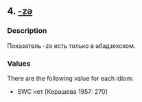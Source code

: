 ## 4. <a href = 'https://agricolamz.github.io/The_Circassian_Isoglosses_Database/4.html'>-zə</a>
### Description

Показатель -zə есть только в абадзехском.


### Values
There are the following value for each idiom:

* SWC нет [Керашева 1957: 270]

